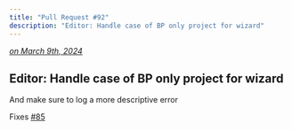 ```yaml
---
title: "Pull Request #92"
description: "Editor: Handle case of BP only project for wizard"
---
```



*[on March 9th, 2024](https://github.com/BlueprintAttributes/BlueprintAttributes/pull/92)*

## Editor: Handle case of BP only project for wizard

And make sure to log a more descriptive error

Fixes [#85](https://github.com/BlueprintAttributes/BlueprintAttributes/issues/85)

